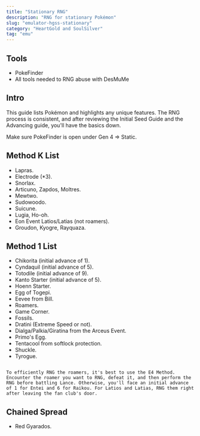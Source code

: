 ```yaml
---
title: "Stationary RNG"
description: "RNG for stationary Pokémon"
slug: "emulator-hgss-stationary"
category: "HeartGold and SoulSilver"
tag: "emu"
---
```


## Tools

- PokeFinder
- All tools needed to RNG abuse with DesMuMe

## Intro

This guide lists Pokémon and highlights any unique features. The RNG process is consistent, and after reviewing the Initial Seed Guide and the Advancing guide, you'll have the basics down.

Make sure PokeFinder is open under Gen 4 => Static.

## Method K List

- Lapras.
- Electrode (\*3).
- Snorlax.
- Articuno, Zapdos, Moltres.
- Mewtwo.
- Sudowoodo.
- Suicune.
- Lugia, Ho-oh.
- Eon Event Latios/Latias (not roamers).
- Groudon, Kyogre, Rayquaza.

## Method 1 List

- Chikorita (initial advance of 1).
- Cyndaquil (initial advance of 5).
- Totodile (initial advance of 9).
- Kanto Starter (initial advance of 5).
- Hoenn Starter.
- Egg of Togepi.
- Eevee from Bill.
- Roamers.
- Game Corner.
- Fossils.
- Dratini (Extreme Speed or not).
- Dialga/Palkia/Giratina from the Arceus Event.
- Primo's Egg.
- Tentacool from softlock protection.
- Shuckle.
- Tyrogue.

```

To efficiently RNG the roamers, it's best to use the E4 Method. Encounter the roamer you want to RNG, defeat it, and then perform the RNG before battling Lance. Otherwise, you'll face an initial advance of 1 for Entei and 6 for Raikou. For Latios and Latias, RNG them right after leaving the fan club's door.

```

## Chained Spread

- Red Gyarados.
